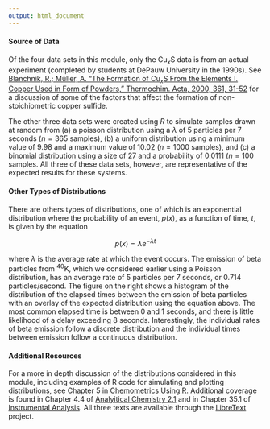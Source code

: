 ```yaml
---
output: html_document
---
```


#### Source of Data

Of the four data sets in this module, only the Cu~*x*~S data is from an actual experiment (completed by students at DePauw University in the 1990s). See [Blanchnik, R.; Müller, A. "The Formation of Cu~*x*~S From the Elements I. Copper Used in Form of Powders," Thermochim. Acta, 2000, 361, 31-52](https://doi.org/10.1016/S0040-6031(00)00545-1) for a discussion of some of the factors that affect the formation of non-stoichiometric copper sulfide.

The other three data sets were created using *R* to simulate samples drawn at random from (a) a poisson distribution using a $\lambda$ of 5 particles per 7 seconds ($n = 365$ samples), (b) a uniform distribution using a minimum value of 9.98 and a maximum value of 10.02 ($n = 1000$ samples), and (c) a binomial distribution using a size of 27 and a probability of 0.0111 ($n = 100$ samples. All three of these data sets, however, are representative of the expected results for these systems.

#### Other Types of Distributions

There are others types of distributions, one of which is an exponential distribution where the probability of an event, $p(x)$, as a function of time, *t*, is given by the equation

$$p(x) = \lambda e^{-\lambda t}$$

where $\lambda$ is the average rate at which the event occurs. The emission of beta particles from ^40^K, which we considered earlier using a Poisson distribution, has an average rate of 5 particles per 7 seconds, or 0.714 particles/second. The figure on the right shows a histogram of the distribution of the elapsed times between the emission of beta particles with an overlay of the expected distribution using the equation above. The most common elapsed time is between 0 and 1 seconds, and there is little likelihood of a delay exceeding 8 seconds. Interestingly, the individual rates of beta emission follow a discrete distribution and the individual times between emission follow a continuous distribution.

#### Additional Resources

For a more in depth discussion of the distributions considered in this module, including examples of R code for simulating and plotting distributions, see Chapter 5 in [Chemometrics Using R](https://chem.libretexts.org/Bookshelves/Analytical_Chemistry/Chemometrics_Using_R_(Harvey)/05%3A_The_Distribution_of_Data). Additional coverage is found in Chapter 4.4 of [Analyitical Chemistry 2.1](https://chem.libretexts.org/Bookshelves/Analytical_Chemistry/Analytical_Chemistry_2.1_(Harvey)/04%3A_Evaluating_Analytical_Data/4.04%3A_The_Distribution_of_Measurements_and_Results) and in Chapter 35.1 of [Instrumental Analysis](https://chem.libretexts.org/Bookshelves/Analytical_Chemistry/Instrumental_Analysis_(LibreTexts)/35%3A_Appendicies/35.01%3A_Evaluation_of_Analytical_Data). All three texts are available through the [LibreText](https://libretexts.org/) project.
